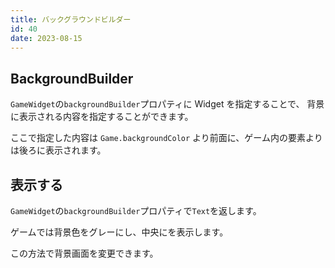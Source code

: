 ```yaml
---
title: バックグラウンドビルダー
id: 40
date: 2023-08-15
---
```



## BackgroundBuilder

`GameWidget`の`backgroundBuilder`プロパティに Widget を指定することで、
背景に表示される内容を指定することができます。

ここで指定した内容は `Game.backgroundColor` より前面に、ゲーム内の要素よりは後ろに表示されます。

<DocLink document="https://docs.flame-engine.org/latest/flame/game_widget.html#GameWidget-backgroundBuilder" />
<DocLink reference="https://pub.dev/documentation/flame/latest/game/GameWidget/backgroundBuilder.html" />

## 表示する

`GameWidget`の`backgroundBuilder`プロパティで`Text`を返します。

<ExampleCode file="background/page.dart" label="background1" />

ゲームでは背景色をグレーにし、中央に<ExampleLink slug="rect" />を表示します。

<ExampleCode file="background/game.dart" label="background2" />

この方法で背景画面を変更できます。
